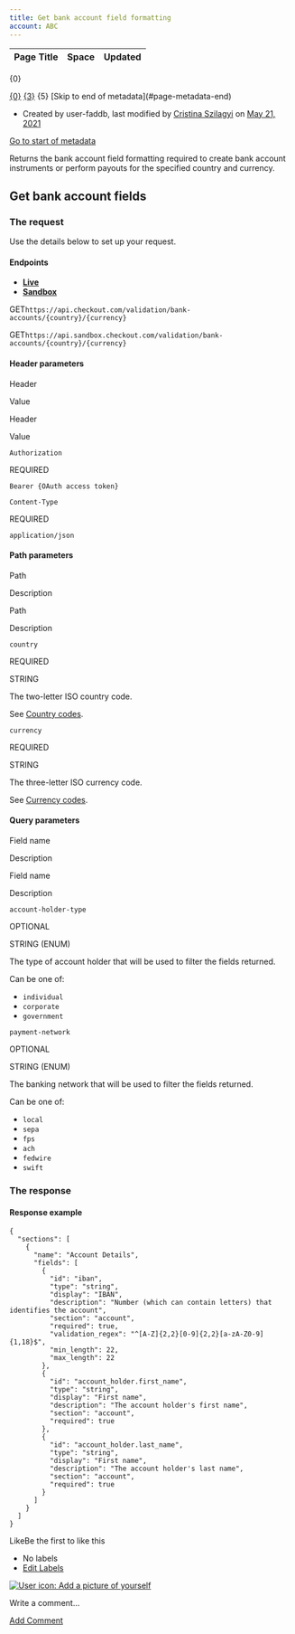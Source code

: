 ```yaml
---
title: Get bank account field formatting
account: ABC
---
```


<table class="aui"> <thead> <tr class="header"> <th class="search-result-title">Page Title</th> <th class="search-result-space">Space</th> <th class="search-result-date">Updated</th> </tr> </thead> </table> <p class="search-result-count">{0}</p> <tr class="search-result"> <td class="search-result-title"><a href="{1}" class="content-type-{2}"><span>{0}</span></a></td> <td class="search-result-space"><a class="space" href="/display/{4}/" title="{3}">{3}</a></td> <td class="search-result-date"><span class="date" title="{6}">{5}</span></td> </tr> [Skip to end of metadata](#page-metadata-end)

*   Created by user-faddb, last modified by [Cristina Szilagyi](    /display/~cristina.szilagyi
    ) on [May 21, 2021](/pages/diffpagesbyversion.action?pageId=8489251&selectedPageVersions=9&selectedPageVersions=10 "Show changes")

[Go to start of metadata](#page-metadata-start)

Returns the bank account field formatting required to create bank account instruments or perform payouts for the specified country and currency.

Get bank account fields
-----------------------

### The request

Use the details below to set up your request.

#### Endpoints

*   [**Live**](#tabs-c4f90e10-6e02-4d8c-82a1-4a94fe446ed2-1)
*   [**Sandbox**](#tabs-c4f90e10-6e02-4d8c-82a1-4a94fe446ed2-2)

GET`https://api.checkout.com/validation/bank-accounts/{country}/{currency}`

GET`https://api.sandbox.checkout.com/validation/bank-accounts/{country}/{currency}`

#### Header parameters

Header

Value

Header

Value

`Authorization`

REQUIRED

`Bearer {OAuth access token}  
`

`Content-Type`

REQUIRED

`application/json`

#### Path parameters

Path

Description

Path

Description

`country`

REQUIRED

STRING

The two-letter ISO country code.

See [Country codes](/display/x/Country+codes).

`currency`

REQUIRED

STRING

The three-letter ISO currency code.

See [Currency codes](/display/x/Currency+codes).

#### Query parameters

Field name

Description

Field name

Description

`account-holder-type`

OPTIONAL

STRING (ENUM)

  

The type of account holder that will be used to filter the fields returned.

Can be one of:

*   `individual`
*   `corporate`
*   `government`

`payment-network`

OPTIONAL

STRING (ENUM)

  

The banking network that will be used to filter the fields returned.

Can be one of:

*   `local`
*   `sepa`
*   `fps`
*   `ach`
*   `fedwire`
*   `swift`

### The response

#### Response example

    {
      "sections": [
        {
          "name": "Account Details",
          "fields": [
            {
              "id": "iban",
              "type": "string",
              "display": "IBAN",
              "description": "Number (which can contain letters) that identifies the account",
              "section": "account",
              "required": true,
              "validation_regex": "^[A-Z]{2,2}[0-9]{2,2}[a-zA-Z0-9]{1,18}$",
              "min_length": 22,
              "max_length": 22
            },
            {
              "id": "account_holder.first_name",
              "type": "string",
              "display": "First name",
              "description": "The account holder's first name",
              "section": "account",
              "required": true
            },
            {
              "id": "account_holder.last_name",
              "type": "string",
              "display": "First name",
              "description": "The account holder's last name",
              "section": "account",
              "required": true
            }
          ]
        }
      ]
    }

LikeBe the first to like this

*   No labels
*   [Edit Labels](# "Edit Labels (Type 'l')")

[![User icon: Add a picture of yourself](/s/en_GB/7901/abf7b35644d5a5d1d7e4b0969a83e8eb2b569fb5/_/images/icons/profilepics/add_profile_pic.svg)](/users/profile/editmyprofilepicture.action)

Write a comment…

[Add Comment](/display/x/Get+bank+account+field+formatting?showComments=true&showCommentArea=true#addcomment)